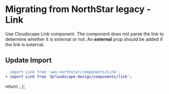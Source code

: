 
<Meta title="Migration/Link" />

# Migrating from NorthStar legacy - Link

Use <Link href='https://cloudscape.design/components/link' target='_blank' external>Cloudscape Link component</Link>. 
The component does not parse the link to determine whether it is external or not. An **external** prop should be added if the link is external. 

## Update Import

```diff
- import Link from 'aws-northstar/components/Link';
+ import Link from '@cloudscape-design/components/link';
```

  return <SyntaxHighlighter/>;
};